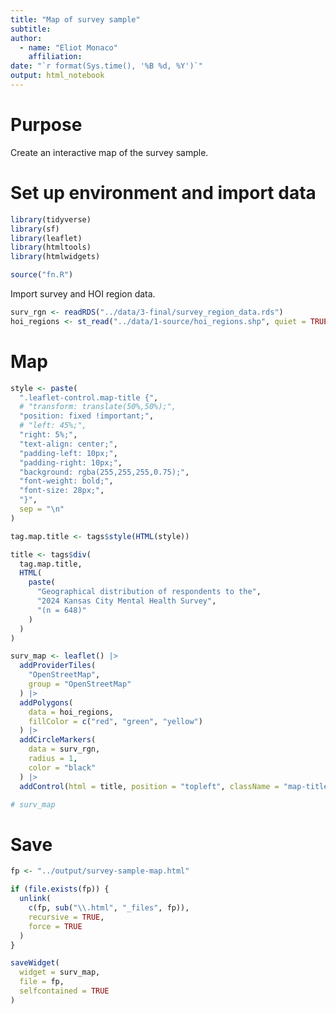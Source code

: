```yaml
---
title: "Map of survey sample"
subtitle:
author:
  - name: "Eliot Monaco"
    affiliation:
date: "`r format(Sys.time(), '%B %d, %Y')`"
output: html_notebook
---
```


# Purpose

Create an interactive map of the survey sample.

# Set up environment and import data

```r
library(tidyverse)
library(sf)
library(leaflet)
library(htmltools)
library(htmlwidgets)
```

```r
source("fn.R")
```

Import survey and HOI region data.

```r
surv_rgn <- readRDS("../data/3-final/survey_region_data.rds")
hoi_regions <- st_read("../data/1-source/hoi_regions.shp", quiet = TRUE)
```

# Map

```r
style <- paste(
  ".leaflet-control.map-title {",
  # "transform: translate(50%,50%);",
  "position: fixed !important;",
  # "left: 45%;",
  "right: 5%;",
  "text-align: center;",
  "padding-left: 10px;",
  "padding-right: 10px;",
  "background: rgba(255,255,255,0.75);",
  "font-weight: bold;",
  "font-size: 28px;",
  "}",
  sep = "\n"
)

tag.map.title <- tags$style(HTML(style))

title <- tags$div(
  tag.map.title,
  HTML(
    paste(
      "Geographical distribution of respondents to the",
      "2024 Kansas City Mental Health Survey",
      "(n = 648)"
    )
  )
)
```

```r
surv_map <- leaflet() |>
  addProviderTiles(
    "OpenStreetMap",
    group = "OpenStreetMap"
  ) |>
  addPolygons(
    data = hoi_regions,
    fillColor = c("red", "green", "yellow")
  ) |>
  addCircleMarkers(
    data = surv_rgn,
    radius = 1,
    color = "black"
  ) |>
  addControl(html = title, position = "topleft", className = "map-title")
```

```r
# surv_map
```

# Save

```r
fp <- "../output/survey-sample-map.html"

if (file.exists(fp)) {
  unlink(
    c(fp, sub("\\.html", "_files", fp)),
    recursive = TRUE,
    force = TRUE
  )
}

saveWidget(
  widget = surv_map,
  file = fp,
  selfcontained = TRUE
)
```

